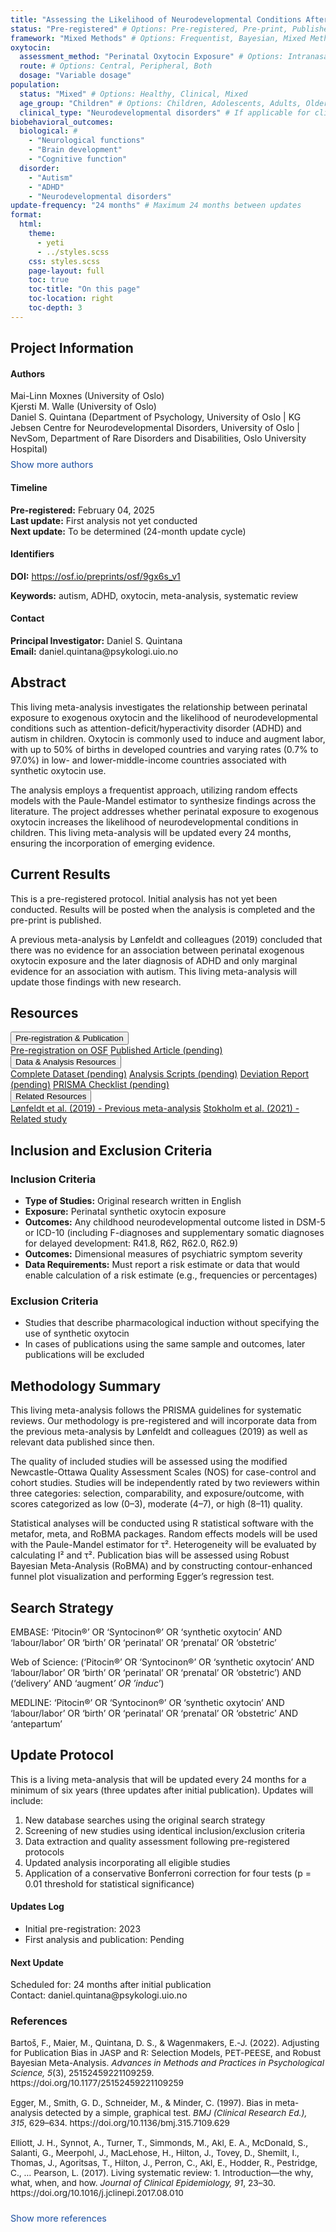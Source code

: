 ```yaml
---
title: "Assessing the Likelihood of Neurodevelopmental Conditions After Birth with Oxytocin: A Living Systematic Review and Meta-Analysis" 
status: "Pre-registered" # Options: Pre-registered, Pre-print, Published
framework: "Mixed Methods" # Options: Frequentist, Bayesian, Mixed Methods
oxytocin:
  assessment_method: "Perinatal Oxytocin Exposure" # Options: Intranasal oxytocin, Intravenous oxytocin, Endogenous oxytocin measurement, Genetic studies, Perinatal Oxytocin Exposure
  route: # Options: Central, Peripheral, Both
  dosage: "Variable dosage" 
population:
  status: "Mixed" # Options: Healthy, Clinical, Mixed
  age_group: "Children" # Options: Children, Adolescents, Adults, Older Adults, Mixed Age Groups
  clinical_type: "Neurodevelopmental disorders" # If applicable for clinical populations
biobehavioral_outcomes:
  biological: # 
    - "Neurological functions" 
    - "Brain development" 
    - "Cognitive function" 
  disorder:   
    - "Autism" 
    - "ADHD"
    - "Neurodevelopmental disorders" 
update-frequency: "24 months" # Maximum 24 months between updates
format:
  html:
    theme: 
      - yeti
      - ../styles.scss
    css: styles.scss
    page-layout: full
    toc: true
    toc-title: "On this page"
    toc-location: right
    toc-depth: 3
---
```


::: {.callout-note .meta-info-container}
## Project Information
::: {.meta-grid}
::: {.meta-column}
#### Authors
```{=html}
<div id="author-list">
  <div id="visible-authors">
    Mai-Linn Moxnes (University of Oslo)<br>
    Kjersti M. Walle (University of Oslo)<br>
    Daniel S. Quintana (Department of Psychology, University of Oslo | KG Jebsen Centre for Neurodevelopmental Disorders, University of Oslo |  NevSom, Department of Rare Disorders and Disabilities, Oslo University Hospital)
    
  </div>
  
  <div id="hidden-authors" style="display:none"> 
  Anne Kaasen (Department of Nursing and Health Promotion, Faculty of Health Sciences, Oslo Metropolitan University)<br>
  Elisabeth Braithwaite ( Department of Psychology, Faculty of Health and Education, Manchester Metropolitan University)<br>
    Nicky Wright ( Department of Psychology, Faculty of Health and Education, Manchester Metropolitan University)<br>
    Ingebjørg Iversen (Department of Psychology, University of Oslo)<br>
    Elisabeth Deilhaug (KG Jebsen Centre for Neurodevelopmental Disorders, University of Oslo |  NevSom, Department of Rare Disorders and Disabilities, Oslo University Hospital)<br>
    Alina I. Sartorius (Department of Psychology, University of Oslo)<br>
    Heemin Kang (Department of Psychology, University of Oslo)<br>
    Terje Nærland (Department of Psychology, University of Oslo | KG Jebsen Centre for Neurodevelopmental Disorders, University of Oslo | NevSom, Department of Rare Disorders and Disabilities, Oslo University Hospital)<br>
    Ole A. Andreassen (KG Jebsen Centre for Neurodevelopmental Disorders, University of Oslo |  Centre for Precision Psychiatry, Division of Mental Health and Addiction, University of Oslo and Oslo University Hospital)<br>
    Lars T. Westlye (KG Jebsen Centre for Neurodevelopmental Disorders, University of Oslo)<br>
    Mona Bekkhus (PROMENTA Research Center, Department of Psychology, University of Oslo)<br>
    Nicole N. Lønfeldt ( Child and Adolescent Mental Health Center, Copenhagen University Hospital)<br>
    
  </div>
  
  <a href="#" id="author-toggle" style="font-size: 0.9rem; color: #1E50A0; text-decoration: none; display: inline-block; margin-top: 8px;" onclick="toggleAuthors(); return false;">Show more authors</a>
  
  <script>
  function toggleAuthors() {
    var hiddenAuthors = document.getElementById("hidden-authors");
    var toggleButton = document.getElementById("author-toggle");
    
    if (hiddenAuthors.style.display === "none") {
      hiddenAuthors.style.display = "block";
      toggleButton.textContent = "Show fewer authors";
    } else {
      hiddenAuthors.style.display = "none";
      toggleButton.textContent = "Show more authors";
    }
  }
  </script>
</div>
```
:::
::: {.meta-column}
#### Timeline
**Pre-registered:** February 04, 2025  
**Last update:** First analysis not yet conducted  
**Next update:** To be determined (24-month update cycle)
:::
::: {.meta-column}
#### Identifiers
**DOI:** <a href="https://osf.io/preprints/osf/9gx6s_v1" target="_blank">https://osf.io/preprints/osf/9gx6s_v1</a>

**Keywords:** autism, ADHD, oxytocin, meta-analysis, systematic review
:::
::: {.meta-column}
#### Contact
**Principal Investigator:** Daniel S. Quintana  
**Email:** daniel.quintana@psykologi.uio.no
:::
:::
:::

## Abstract {#abstract}

This living meta-analysis investigates the relationship between perinatal exposure to exogenous oxytocin and the likelihood of neurodevelopmental conditions such as attention-deficit/hyperactivity disorder (ADHD) and autism in children. Oxytocin is commonly used to induce and augment labor, with up to 50% of births in developed countries and varying rates (0.7% to 97.0%) in low- and lower-middle-income countries associated with synthetic oxytocin use.

The analysis employs a frequentist approach, utilizing random effects models with the Paule-Mandel estimator to synthesize findings across the literature. The project addresses whether perinatal exposure to exogenous oxytocin increases the likelihood of neurodevelopmental conditions in children. This living meta-analysis will be updated every 24 months, ensuring the incorporation of emerging evidence.

## Current Results {#current-results}

This is a pre-registered protocol. Initial analysis has not yet been conducted. Results will be posted when the analysis is completed and the pre-print is published.

A previous meta-analysis by Lønfeldt and colleagues (2019) concluded that there was no evidence for an association between perinatal exogenous oxytocin exposure and the later diagnosis of ADHD and only marginal evidence for an association with autism. This living meta-analysis will update those findings with new research.

## Resources {#resources}

```{=html}
<div class="resource-accordion">
  <button class="resource-header">Pre-registration & Publication</button>
  <div class="resource-content">
    <a href="https://osf.io/preprints/osf/9gx6s_v1" class="resource-link" target="_blank">Pre-registration on OSF</a>
    <a href="#" class="resource-link" target="_blank">Published Article (pending)</a>
  </div>
</div>
<div class="resource-accordion">
  <button class="resource-header">Data & Analysis Resources</button>
  <div class="resource-content">
    <a href="#" class="resource-link" target="_blank">Complete Dataset (pending)</a>
    <a href="#" class="resource-link" target="_blank">Analysis Scripts (pending)</a>
    <a href="#" class="resource-link" target="_blank">Deviation Report (pending)</a>
    <a href="#" class="resource-link" target="_blank">PRISMA Checklist (pending)</a>
  </div>
</div>
<div class="resource-accordion">
  <button class="resource-header">Related Resources</button>
  <div class="resource-content">
    <a href="https://doi.org/10.1017/S0033291718003021" class="resource-link" target="_blank">Lønfeldt et al. (2019) - Previous meta-analysis</a>
    <a href="https://doi.org/10.1093/ije/dyaa076" class="resource-link" target="_blank">Stokholm et al. (2021) - Related study</a>
  </div>
</div>
<script>
document.addEventListener('DOMContentLoaded', function() {
  var acc = document.getElementsByClassName("resource-header");
  for (var i = 0; i < acc.length; i++) {
    acc[i].addEventListener("click", function() {
      this.classList.toggle("active");
      var panel = this.nextElementSibling;
      if (panel.style.maxHeight) {
        panel.style.maxHeight = null;
      } else {
        panel.style.maxHeight = panel.scrollHeight + "px";
      } 
    });
  }
});
</script>
```

## Inclusion and Exclusion Criteria {#criteria}

::: {.criteria-box}
### Inclusion Criteria

- **Type of Studies:** Original research written in English
- **Exposure:** Perinatal synthetic oxytocin exposure
- **Outcomes:** Any childhood neurodevelopmental outcome listed in DSM-5 or ICD-10 (including F-diagnoses and supplementary somatic diagnoses for delayed development: R41.8, R62, R62.0, R62.9)
- **Outcomes:** Dimensional measures of psychiatric symptom severity
- **Data Requirements:** Must report a risk estimate or data that would enable calculation of a risk estimate (e.g., frequencies or percentages)
:::

::: {.criteria-box}
### Exclusion Criteria

- Studies that describe pharmacological induction without specifying the use of synthetic oxytocin
- In cases of publications using the same sample and outcomes, later publications will be excluded
:::

## Methodology Summary {#methodology}

This living meta-analysis follows the PRISMA guidelines for systematic reviews. Our methodology is pre-registered and will incorporate data from the previous meta-analysis by Lønfeldt and colleagues (2019) as well as relevant data published since then.

The quality of included studies will be assessed using the modified Newcastle-Ottawa Quality Assessment Scales (NOS) for case-control and cohort studies. Studies will be independently rated by two reviewers within three categories: selection, comparability, and exposure/outcome, with scores categorized as low (0–3), moderate (4–7), or high (8–11) quality.

Statistical analyses will be conducted using R statistical software with the metafor, meta, and RoBMA packages. Random effects models will be used with the Paule-Mandel estimator for τ². Heterogeneity will be evaluated by calculating I² and τ². Publication bias will be assessed using Robust Bayesian Meta-Analysis (RoBMA) and by constructing contour-enhanced funnel plot visualization and performing Egger's regression test.

## Search Strategy {#search-strategy}

::: {.search-strategy-box}
<span class="search-db">EMBASE:</span>
'Pitocin®' OR 'Syntocinon®' OR 'synthetic oxytocin' AND 'labour/labor' OR 'birth' OR 'perinatal' OR 'prenatal' OR 'obstetric'

<span class="search-db">Web of Science:</span>
('Pitocin®' OR 'Syntocinon®' OR 'synthetic oxytocin' AND 'labour/labor' OR 'birth' OR 'perinatal' OR 'prenatal' OR 'obstetric') AND ('delivery' AND 'augment*' OR 'induc*')

<span class="search-db">MEDLINE:</span>
'Pitocin®' OR 'Syntocinon®' OR 'synthetic oxytocin' AND 'labour/labor' OR 'birth' OR 'perinatal' OR 'prenatal' OR 'obstetric' AND 'antepartum'
:::

## Update Protocol {#update-protocol}

This is a living meta-analysis that will be updated every 24 months for a minimum of six years (three updates after initial publication). Updates will include:

1. New database searches using the original search strategy
2. Screening of new studies using identical inclusion/exclusion criteria
3. Data extraction and quality assessment following pre-registered protocols
4. Updated analysis incorporating all eligible studies
5. Application of a conservative Bonferroni correction for four tests (p = 0.01 threshold for statistical significance)

#### Updates Log {#updates-log}

- Initial pre-registration: 2023
- First analysis and publication: Pending

#### Next Update {#next-update}
Scheduled for: 24 months after initial publication  
Contact: daniel.quintana@psykologi.uio.no

### References {#references}

```{=html}
<div id="reference-list" style="font-size: 0.85rem;">
  <div id="visible-references">
    Bartoš, F., Maier, M., Quintana, D. S., & Wagenmakers, E.-J. (2022). Adjusting for Publication Bias in JASP and R: Selection Models, PET-PEESE, and Robust Bayesian Meta-Analysis. <i>Advances in Methods and Practices in Psychological Science, 5</i>(3), 25152459221109259. https://doi.org/10.1177/25152459221109259<br><br>
    
    Egger, M., Smith, G. D., Schneider, M., & Minder, C. (1997). Bias in meta-analysis detected by a simple, graphical test. <i>BMJ (Clinical Research Ed.), 315</i>, 629–634. https://doi.org/10.1136/bmj.315.7109.629<br><br>
    
    Elliott, J. H., Synnot, A., Turner, T., Simmonds, M., Akl, E. A., McDonald, S., Salanti, G., Meerpohl, J., MacLehose, H., Hilton, J., Tovey, D., Shemilt, I., Thomas, J., Agoritsas, T., Hilton, J., Perron, C., Akl, E., Hodder, R., Pestridge, C., … Pearson, L. (2017). Living systematic review: 1. Introduction—the why, what, when, and how. <i>Journal of Clinical Epidemiology, 91</i>, 23–30. https://doi.org/10.1016/j.jclinepi.2017.08.010<br><br>
  </div>
  
  <div id="hidden-references" style="display:none">
    Goffinet, F, Dreyfus, M, Carbonne, B, Magnin, G and Cabrol, D (2003). [Survey of the practice of cervical ripening and labor induction in France]. <i>Journal de Gynécologie Obstétrique et Biologie de la Reproduction, 32</i>, 638–646. https://europepmc.org/article/med/14699333<br><br>
    
    Kujabi, M. L., Mikkelsen, E., Housseine, N., Obel, J., Sequeira D'Mello, B., Meyrowitsch, D. W., Hussein, K., Schroll, J. B., Konradsen, F., van Roosmalen, J. , van den Akker, T., & Maaløe, N. (2022). Labor augmentation with oxytocin in low- and lower-middle-income countries: A systematic review and meta-analysis. <i>AJOG Global Reports, 2</i>(4), 100123. https://doi.org/10.1016/j.xagr.2022.100123<br><br>
    
    Lønfeldt, N. N., Verhulst, F. C., Strandberg-Larsen, K., Plessen, K. J., & Lebowitz, E. R. (2019). Assessing risk of neurodevelopmental disorders after birth with oxytocin: A systematic review and meta-analysis. <i>Psychological Medicine, 49</i>(6), 881–890. https://doi.org/10.1017/S0033291718003021<br><br>
    
    Peters, J. L., Sutton, A. J., Jones, D. R., Abrams, K. R., & Rushton, L. (2008). Contour-enhanced meta-analysis funnel plots help distinguish publication bias from other causes of asymmetry. <i>Journal of Clinical Epidemiology, 61</i>, 991–996. https://doi.org/10.1016/j.jclinepi.2007.11.010<br><br>
    
    Stokholm, L., Juhl, M., Talge, N. M., Gissler, M., Obel, C., & Strandberg-Larsen, K. (2021). Obstetric oxytocin exposure and ADHD and ASD among Danish and Finnish children. <i>International Journal of Epidemiology, 50</i>(2), 446–456. https://doi.org/10.1093/ije/dyaa076<br><br>
    
    Viechtbauer, W. (2010). Conducting Meta-Analyses in R with the metafor Package. <i>Journal of Statistical Software, 36</i>, 1–48. https://doi.org/10.18637/jss.v036.i03
  </div>
  
  <a href="#" id="reference-toggle" style="font-size: 0.9rem; color: #1E50A0; text-decoration: none; display: inline-block; margin-top: 8px;" onclick="toggleReferences(); return false;">Show more references</a>
  
  <script>
  function toggleReferences() {
    var hiddenReferences = document.getElementById("hidden-references");
    var toggleButton = document.getElementById("reference-toggle");
    
    if (hiddenReferences.style.display === "none") {
      hiddenReferences.style.display = "block";
      toggleButton.textContent = "Show fewer references";
    } else {
      hiddenReferences.style.display = "none";
      toggleButton.textContent = "Show more references";
    }
  }
  </script>
</div>
```